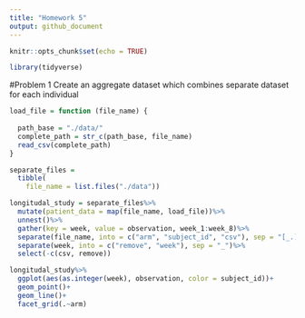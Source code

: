```yaml
---
title: "Homework 5"
output: github_document
---
```


```r
knitr::opts_chunk$set(echo = TRUE)

library(tidyverse)
```

#Problem 1
Create an aggregate dataset which combines separate dataset for each individual

```r

load_file = function (file_name) {
  
  path_base = "./data/"
  complete_path = str_c(path_base, file_name)
  read_csv(complete_path)
}

separate_files = 
  tibble(
    file_name = list.files("./data"))

longitudal_study = separate_files%>%
  mutate(patient_data = map(file_name, load_file))%>%
  unnest()%>%
  gather(key = week, value = observation, week_1:week_8)%>%
  separate(file_name, into = c("arm", "subject_id", "csv"), sep = "[_.]")%>%
  separate(week, into = c("remove", "week"), sep = "_")%>%
  select(-c(csv, remove))

longitudal_study%>%
  ggplot(aes(as.integer(week), observation, color = subject_id))+
  geom_point()+
  geom_line()+
  facet_grid(.~arm)

```


